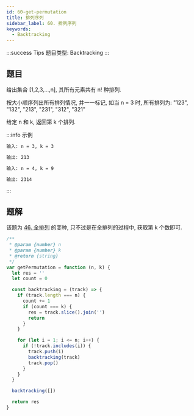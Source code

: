 ```yaml
---
id: 60-get-permutation
title: 排列序列
sidebar_label: 60. 排列序列
keywords:
  - Backtracking
---
```


:::success Tips
题目类型: Backtracking
:::

## 题目

给出集合 [1,2,3,...,n], 其所有元素共有 n! 种排列.

按大小顺序列出所有排列情况, 并一一标记, 如当 n = 3 时, 所有排列为: "123", "132", "213", "231", "312", "321"

给定 n 和 k, 返回第 k 个排列.

:::info 示例

```bash
输入: n = 3, k = 3

输出: 213
```

```bash
输入: n = 4, k = 9

输出: 2314
```

:::

## 题解

该题为 [46. 全排列](/leetcode/medium/46-permute) 的变种, 只不过是在全排列的过程中, 获取第 k 个数即可.

```ts
/**
 * @param {number} n
 * @param {number} k
 * @return {string}
 */
var getPermutation = function (n, k) {
  let res = ''
  let count = 0

  const backtracking = (track) => {
    if (track.length === n) {
      count += 1
      if (count === k) {
        res = track.slice().join('')
        return
      }
    }

    for (let i = 1; i <= n; i++) {
      if (!track.includes(i)) {
        track.push(i)
        backtracking(track)
        track.pop()
      }
    }
  }

  backtracking([])

  return res
}
```
